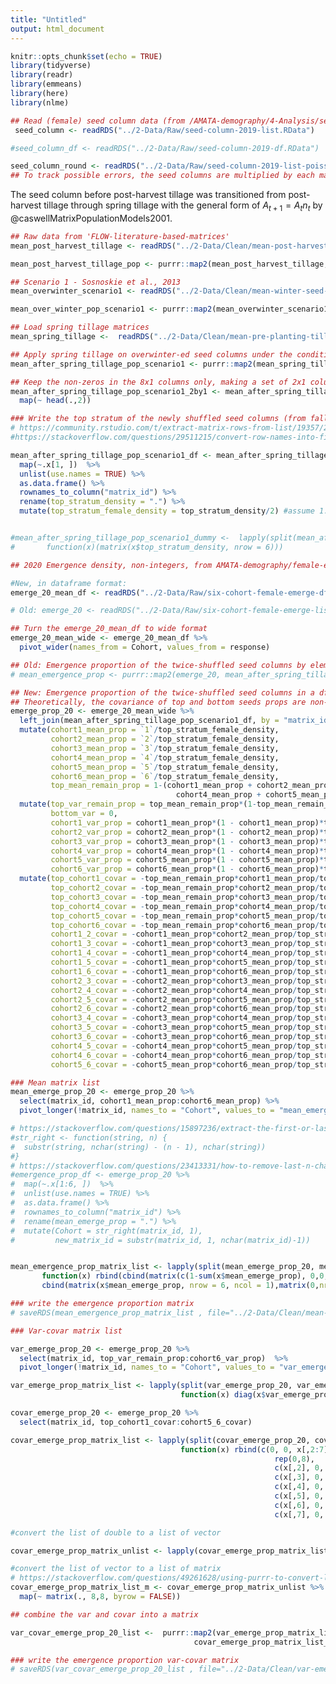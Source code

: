 ```yaml
---
title: "Untitled"
output: html_document
---
```


```r
knitr::opts_chunk$set(echo = TRUE)
library(tidyverse)
library(readr)
library(emmeans)
library(here)
library(nlme)
```


```r
## Read (female) seed column data (from /AMATA-demography/4-Analysis/seedbank-fates-2014-through-2019.Rmd at chunk seed-column-19) 
 seed_column <- readRDS("../2-Data/Raw/seed-column-2019-list.RData")

#seed_column_df <- readRDS("../2-Data/Raw/seed-column-2019-df.RData")

seed_column_round <- readRDS("../2-Data/Raw/seed-column-2019-list-poisson.RData")
## To track possible errors, the seed columns are multiplied by each matrix step-by-step
```

The seed column before post-harvest tillage was transitioned from post-harvest tillage through spring tillage with the general form of $A_{t+1} = A_tn_t$ by @caswellMatrixPopulationModels2001.  

```r
## Raw data from 'FLOW-literature-based-matrices'
mean_post_harvest_tillage <- readRDS("../2-Data/Clean/mean-post-harvest-tillage.RData")

mean_post_harvest_tillage_pop <- purrr::map2(mean_post_harvest_tillage, seed_column, `%*%`)
```

```r
## Scenario 1 - Sosnoskie et al., 2013
mean_overwinter_scenario1 <- readRDS("../2-Data/Clean/mean-winter-seed-survival-scenario1.RData")

mean_over_winter_pop_scenario1 <- purrr::map2(mean_overwinter_scenario1, mean_post_harvest_tillage_pop, `%*%`)
```

```r
## Load spring tillage matrices
mean_spring_tillage <-  readRDS("../2-Data/Clean/mean-pre-planting-tillage.RData")

## Apply spring tillage on overwinter-ed seed columns under the condition reported by Sosnoskie et al. 2013
mean_after_spring_tillage_pop_scenario1 <- purrr::map2(mean_spring_tillage, mean_over_winter_pop_scenario1, `%*%`)

## Keep the non-zeros in the 8x1 columns only, making a set of 2x1 columns
mean_after_spring_tillage_pop_scenario1_2by1 <- mean_after_spring_tillage_pop_scenario1   %>%
  map(~ head(.,2))

```


```r

### Write the top stratum of the newly shuffled seed columns (from fall tillage through spring tillage) into a dummy matrix
# https://community.rstudio.com/t/extract-matrix-rows-from-list/19357/2
#https://stackoverflow.com/questions/29511215/convert-row-names-into-first-column

mean_after_spring_tillage_pop_scenario1_df <- mean_after_spring_tillage_pop_scenario1  %>%
  map(~.x[1, ])  %>% 
  unlist(use.names = TRUE) %>%
  as.data.frame() %>%
  rownames_to_column("matrix_id") %>% 
  rename(top_stratum_density = ".") %>%
  mutate(top_stratum_female_density = top_stratum_density/2) #assume 1:1 male:female


#mean_after_spring_tillage_pop_scenario1_dummy <-  lapply(split(mean_after_spring_tillage_pop_scenario1_df, mean_after_spring_tillage_pop_scenario1_df$matrix_id),
#       function(x)(matrix(x$top_stratum_density, nrow = 6)))

```

```r
## 2020 Emergence density, non-integers, from AMATA-demography/female-emergence chunk emerge-20-emm-df

#New, in dataframe format: 
emerge_20_mean_df <- readRDS("../2-Data/Raw/six-cohort-female-emerge-df-2020-raw.RData")

# Old: emerge_20 <- readRDS("../2-Data/Raw/six-cohort-female-emerge-list-2020-raw.RData")

## Turn the emerge_20_mean_df to wide format 
emerge_20_mean_wide <- emerge_20_mean_df %>%
  pivot_wider(names_from = Cohort, values_from = response)
```


```r

## Old: Emergence proportion of the twice-shuffled seed columns by element-wise division
# mean_emergence_prop <- purrr::map2(emerge_20, mean_after_spring_tillage_pop_scenario1_dummy, `/`)

## New: Emergence proportion of the twice-shuffled seed columns in a df merged with the mean_after_spring_tillage_pop_scenario1_df piece
## Theoretically, the covariance of top and bottom seeds props are non-zeros, but this particular matrix only concerns the relationships of the top stratum and 6 seedling cohorts. 
emerge_prop_20 <- emerge_20_mean_wide %>% 
  left_join(mean_after_spring_tillage_pop_scenario1_df, by = "matrix_id") %>%
  mutate(cohort1_mean_prop = `1`/top_stratum_female_density,
         cohort2_mean_prop = `2`/top_stratum_female_density,
         cohort3_mean_prop = `3`/top_stratum_female_density,
         cohort4_mean_prop = `4`/top_stratum_female_density,
         cohort5_mean_prop = `5`/top_stratum_female_density,
         cohort6_mean_prop = `6`/top_stratum_female_density,
         top_mean_remain_prop = 1-(cohort1_mean_prop + cohort2_mean_prop + cohort3_mean_prop +
                                     cohort4_mean_prop + cohort5_mean_prop + cohort6_mean_prop)) %>%
  mutate(top_var_remain_prop = top_mean_remain_prop*(1-top_mean_remain_prop)*top_stratum_density,
         bottom_var = 0,
         cohort1_var_prop = cohort1_mean_prop*(1 - cohort1_mean_prop)*top_stratum_female_density,
         cohort2_var_prop = cohort2_mean_prop*(1 - cohort2_mean_prop)*top_stratum_female_density,
         cohort3_var_prop = cohort3_mean_prop*(1 - cohort3_mean_prop)*top_stratum_female_density,
         cohort4_var_prop = cohort4_mean_prop*(1 - cohort4_mean_prop)*top_stratum_female_density,
         cohort5_var_prop = cohort5_mean_prop*(1 - cohort5_mean_prop)*top_stratum_female_density,
         cohort6_var_prop = cohort6_mean_prop*(1 - cohort6_mean_prop)*top_stratum_female_density) %>%
  mutate(top_cohort1_covar = -top_mean_remain_prop*cohort1_mean_prop/top_stratum_female_density,
         top_cohort2_covar = -top_mean_remain_prop*cohort2_mean_prop/top_stratum_female_density,
         top_cohort3_covar = -top_mean_remain_prop*cohort3_mean_prop/top_stratum_female_density,
         top_cohort4_covar = -top_mean_remain_prop*cohort4_mean_prop/top_stratum_female_density,
         top_cohort5_covar = -top_mean_remain_prop*cohort5_mean_prop/top_stratum_female_density,
         top_cohort6_covar = -top_mean_remain_prop*cohort6_mean_prop/top_stratum_female_density,
         cohort1_2_covar = -cohort1_mean_prop*cohort2_mean_prop/top_stratum_female_density,
         cohort1_3_covar = -cohort1_mean_prop*cohort3_mean_prop/top_stratum_female_density,
         cohort1_4_covar = -cohort1_mean_prop*cohort4_mean_prop/top_stratum_female_density,
         cohort1_5_covar = -cohort1_mean_prop*cohort5_mean_prop/top_stratum_female_density,
         cohort1_6_covar = -cohort1_mean_prop*cohort6_mean_prop/top_stratum_female_density,
         cohort2_3_covar = -cohort2_mean_prop*cohort3_mean_prop/top_stratum_female_density,
         cohort2_4_covar = -cohort2_mean_prop*cohort4_mean_prop/top_stratum_female_density,
         cohort2_5_covar = -cohort2_mean_prop*cohort5_mean_prop/top_stratum_female_density,
         cohort2_6_covar = -cohort2_mean_prop*cohort6_mean_prop/top_stratum_female_density,
         cohort3_4_covar = -cohort3_mean_prop*cohort4_mean_prop/top_stratum_female_density,
         cohort3_5_covar = -cohort3_mean_prop*cohort5_mean_prop/top_stratum_female_density,
         cohort3_6_covar = -cohort3_mean_prop*cohort6_mean_prop/top_stratum_female_density,
         cohort4_5_covar = -cohort4_mean_prop*cohort5_mean_prop/top_stratum_female_density,
         cohort4_6_covar = -cohort4_mean_prop*cohort6_mean_prop/top_stratum_female_density,
         cohort5_6_covar = -cohort5_mean_prop*cohort6_mean_prop/top_stratum_female_density)

### Mean matrix list 
mean_emerge_prop_20 <- emerge_prop_20 %>%
  select(matrix_id, cohort1_mean_prop:cohort6_mean_prop) %>%
  pivot_longer(!matrix_id, names_to = "Cohort", values_to = "mean_emerge_prop")

# https://stackoverflow.com/questions/15897236/extract-the-first-or-last-n-characters-of-a-string
#str_right <- function(string, n) {
#  substr(string, nchar(string) - (n - 1), nchar(string))
#}
# https://stackoverflow.com/questions/23413331/how-to-remove-last-n-characters-from-every-element-in-the-r-vector
#emergence_prop_df <- emerge_prop_20 %>%
#  map(~.x[1:6, ])  %>% 
#  unlist(use.names = TRUE) %>%
#  as.data.frame() %>%
#  rownames_to_column("matrix_id") %>% 
#  rename(mean_emerge_prop = ".") %>%
#  mutate(Cohort = str_right(matrix_id, 1),
#         new_matrix_id = substr(matrix_id, 1, nchar(matrix_id)-1))


mean_emergence_prop_matrix_list <- lapply(split(mean_emerge_prop_20, mean_emerge_prop_20$matrix_id),
       function(x) rbind(cbind(matrix(c(1-sum(x$mean_emerge_prop), 0,0,1), nrow = 2, byrow = TRUE), matrix(0,nrow = 2, ncol = 6)),
       cbind(matrix(x$mean_emerge_prop, nrow = 6, ncol = 1),matrix(0,nrow =6, ncol=7))))

### write the emergence proportion matrix
# saveRDS(mean_emergence_prop_matrix_list , file="../2-Data/Clean/mean-emergence-prop.RData")

### Var-covar matrix list

var_emerge_prop_20 <- emerge_prop_20 %>%
  select(matrix_id, top_var_remain_prop:cohort6_var_prop)  %>%
  pivot_longer(!matrix_id, names_to = "Cohort", values_to = "var_emerge_prop")

var_emerge_prop_matrix_list <- lapply(split(var_emerge_prop_20, var_emerge_prop_20$matrix_id),
                                      function(x) diag(x$var_emerge_prop,8))

covar_emerge_prop_20 <- emerge_prop_20 %>%
  select(matrix_id, top_cohort1_covar:cohort5_6_covar)

covar_emerge_prop_matrix_list <- lapply(split(covar_emerge_prop_20, covar_emerge_prop_20$matrix_id),
                                      function(x) rbind(c(0, 0, x[,2:7]),
                                                           rep(0,8),
                                                           c(x[,2], 0, 0, x[,8:12]),
                                                           c(x[,3], 0, x[,8], 0, x[,13:16]),
                                                           c(x[,4], 0, x[,9], x[,13], 0, x[, 17:19]),
                                                           c(x[,5], 0, x[,10], x[,14], x[,17], 0, x[, 20:21]),
                                                           c(x[,6], 0, x[,11], x[,15], x[,18], x[,20], 0, x[,22]),
                                                           c(x[,7], 0, x[,12], x[,16], x[,19], x[,21:22], 0) ))

#convert the list of double to a list of vector

covar_emerge_prop_matrix_unlist <- lapply(covar_emerge_prop_matrix_list, unlist)

#convert the list of vector to a list of matrix
# https://stackoverflow.com/questions/49261628/using-purrr-to-convert-list-of-vectors-to-list-of-matrices
covar_emerge_prop_matrix_list_m <- covar_emerge_prop_matrix_unlist %>%
  map(~ matrix(., 8,8, byrow = FALSE)) 

## combine the var and covar into a matrix 

var_covar_emerge_prop_20_list <-  purrr::map2(var_emerge_prop_matrix_list,
                                         covar_emerge_prop_matrix_list_m, `+`)

### write the emergence proportion var-covar matrix
# saveRDS(var_covar_emerge_prop_20_list , file="../2-Data/Clean/var-emergence-prop-scenario1.RData")
```

